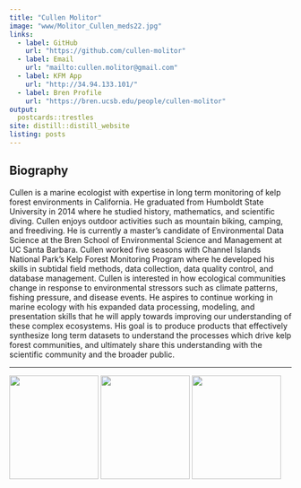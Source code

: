 ```yaml
---
title: "Cullen Molitor"
image: "www/Molitor_Cullen_meds22.jpg"
links:
  - label: GitHub
    url: "https://github.com/cullen-molitor"
  - label: Email
    url: "mailto:cullen.molitor@gmail.com"
  - label: KFM App
    url: "http://34.94.133.101/"
  - label: Bren Profile
    url: "https://bren.ucsb.edu/people/cullen-molitor"
output:
  postcards::trestles
site: distill::distill_website
listing: posts
---
```

## Biography

Cullen is a marine ecologist with expertise in long term monitoring of kelp forest environments in California. He graduated from Humboldt State University in 2014 where he studied history, mathematics, and scientific diving. Cullen enjoys outdoor activities such as mountain biking, camping, and freediving. He is currently a master’s candidate of Environmental Data Science at the Bren School of Environmental Science and Management at UC Santa Barbara. Cullen worked five seasons with Channel Islands National Park's Kelp Forest Monitoring Program where he developed his skills in subtidal field methods, data collection, data quality control, and database management. Cullen is interested in how ecological communities change in response to environmental stressors such as climate patterns, fishing pressure, and disease events. He aspires to continue working in marine ecology with his expanded data processing, modeling, and presentation skills that he will apply towards improving our understanding of these complex ecosystems. His goal is to produce products that effectively synthesize long term datasets to understand the processes which drive kelp forest communities, and ultimately share this understanding with the scientific community and the broader public.  

<hr>

<img src="www/hex_ucsb_small.png" style="width:159px;height:185px;"/> <img src="www/hex_bren_small.png" style="width:159px;height:185px;"/> <img src="www/hex_meds_small.png"  style="width:159px;height:185px;"/>

